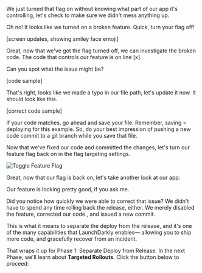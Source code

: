 
We just turned that flag on without knowing what part of our app it's controlling, let's check to make sure we didn't mess anything up.

<BrokenFeatureModule moduleId="2" />

Oh no! It looks like we turned on a broken feature. Quick, turn your flag off!

[screen updates, showing smiley face emoji]

Great, now that we've got the flag turned off, we can investigate the broken code. The code that controls our feature is on line [x].

Can you spot what the issue might be?

[code sample]

That's right, looks like we made a typo in our file path, let's update it now. It should look like this.

[correct code sample]

If your code matches, go ahead and save your file. Remember, saving = deploying for this example. So, do your best impression of pushing a new code commit to a git branch while you save that file.

Now that we've fixed our code and committed the changes, let's turn our feature flag back on in the flag targeting settings.

![Toggle Feature Flag](/images/toggle-flag.gif)

Great, now that our flag is back on, let's take another look at our app:

<BrokenFeatureModule moduleId="2" />

Our feature is looking pretty good, if you ask me. 

Did you notice how quickly we were able to correct that issue? We didn't have to spend any time rolling back the release, either. We merely disabled the feature, corrected our code , and issued a new commit.

This is what it means to separate the deploy from the release, and it's one of the many capabilities that LaunchDarkly enables— allowing you to ship more code, and gracefully recover from an incident.

That wraps it up for Phase 1: Separate Deploy from Release. In the next Phase, we'll learn about **Targeted Rollouts**. Click the button below to proceed: